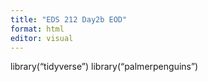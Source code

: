 ```yaml
---
title: "EDS 212 Day2b EOD"
format: html
editor: visual
---
```


library("tidyverse")
library("palmerpenguins")

